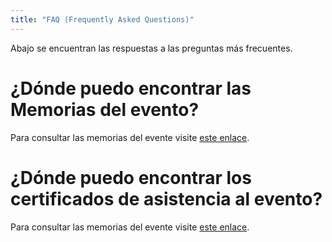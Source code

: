 ```yaml
---
title: "FAQ (Frequently Asked Questions)"
---
```


Abajo se encuentran las respuestas a las preguntas más frecuentes.

# ¿Dónde puedo encontrar las Memorias del evento?

Para consultar las memorias del evente visite [este enlace](https://github.com/rdaymedellin/rdaymedellin.github.io/blob/master/documentos/Memorias/Memorias_Rday_Medellin.pdf).

# ¿Dónde puedo encontrar los certificados de asistencia al evento?

Para consultar las memorias del evente visite [este enlace](https://github.com/rdaymedellin/rdaymedellin.github.io/blob/master/documentos/Memorias/Memorias_Rday_Medellin.pdf).

